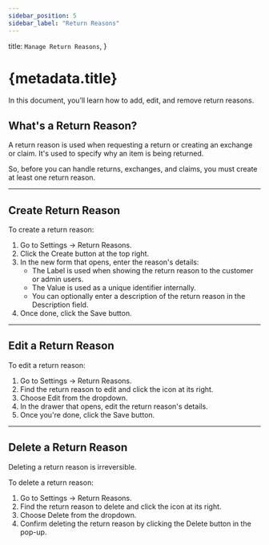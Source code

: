 ```yaml
---
sidebar_position: 5
sidebar_label: "Return Reasons"
---
```



  title: `Manage Return Reasons`,
}

# {metadata.title}

In this document, you’ll learn how to add, edit, and remove return reasons.

## What's a Return Reason?

A return reason is used when requesting a return or creating an exchange or claim. It's used to specify why an item is being returned.

So, before you can handle returns, exchanges, and claims, you must create at least one return reason.

---

## Create Return Reason

To create a return reason:

1. Go to Settings → Return Reasons.
2. Click the Create button at the top right.
3. In the new form that opens, enter the reason's details:
    - The Label is used when showing the return reason to the customer or admin users.
    - The Value is used as a unique identifier internally.
    - You can optionally enter a description of the return reason in the Description field.
4. Once done, click the Save button.

---

## Edit a Return Reason

To edit a return reason:

1. Go to Settings → Return Reasons.
2. Find the return reason to edit and click the <InlineIcon Icon={EllipsisHorizontal} alt="three-dots" /> icon at its right.
3. Choose Edit from the dropdown.
4. In the drawer that opens, edit the return reason's details.
5. Once you're done, click the Save button.

---

## Delete a Return Reason

<Note>

Deleting a return reason is irreversible.

</Note>

To delete a return reason:

1. Go to Settings → Return Reasons.
2. Find the return reason to delete and click the <InlineIcon Icon={EllipsisHorizontal} alt="three-dots" /> icon at its right.
3. Choose Delete from the dropdown.
4. Confirm deleting the return reason by clicking the Delete button in the pop-up.
